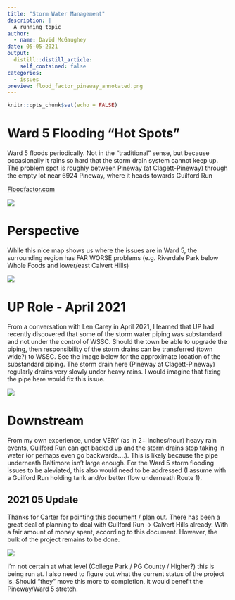 ```yaml
---
title: "Storm Water Management"
description: |
  A running topic
author:
  - name: David McGaughey
date: 05-05-2021
output:
  distill::distill_article:
    self_contained: false
categories:
  - issues
preview: flood_factor_pineway_annotated.png
---
```



```r
knitr::opts_chunk$set(echo = FALSE)
```

# Ward 5 Flooding "Hot Spots"

Ward 5 floods periodically. Not in the "traditional" sense, but because occasionally it rains so hard that the storm drain system cannot keep up. The problem spot is roughly between Pineway (at Clagett-Pineway) through the empty lot near 6924 Pineway, where it heads towards Guilford Run

[Floodfactor.com](https://floodfactor.com/property/6924-pineway-university-park-maryland/241022122_fsid)

![](flood_factor_pineway.png)

# Perspective
While this nice map shows us where the issues are in Ward 5, the surrounding region has FAR WORSE problems (e.g. Riverdale Park below Whole Foods and lower/east Calvert Hills)

![](flood_factor_UP_region.png)

# UP Role - April 2021

From a conversation with Len Carey in April 2021, I learned that UP had recently discovered that some of the storm water piping was substandard and not under the control of WSSC. Should the town be able to upgrade the piping, then responsibility of the storm drains can be transferred (town wide?) to WSSC. See the image below for the approximate location of the substandard piping. The storm drain here (Pineway at Clagett-Pineway) regularly drains very slowly under heavy rains. I would imagine that fixing the pipe here would fix this issue.

![](flood_factor_pineway_annotated.png)

# Downstream

From my own experience, under VERY (as in 2+ inches/hour) heavy rain events, Guilford Run can get backed up and the storm drains stop taking in water (or perhaps even go backwards....). This is likely because the pipe underneath Baltimore isn't large enough. For the Ward 5 storm flooding issues to be aleviated, this also would need to be addressed (I assume with a Guilford Run holding tank and/or better flow underneath Route 1).

## 2021 05 Update
Thanks for Carter for pointing this [document / plan](https://www.collegeparkmd.gov/DocumentCenter/View/976/Calvert-Hills-Drainage-Improvement-Project-Presentation-October-24-2018?bidId=) out. There has been a great deal of planning to deal with Guilford Run -> Calvert Hills already. With a fair amount of money spent, according to this document. However, the bulk of the project remains to be done.

![](screenshot_CP_guildford_calvert_plan.png)

I'm not certain at what level (College Park / PG County / Higher?) this is being run at. I also need to figure out what the current status of the project is. Should "they" move this more to completion, it would benefit the Pineway/Ward 5 stretch. 

